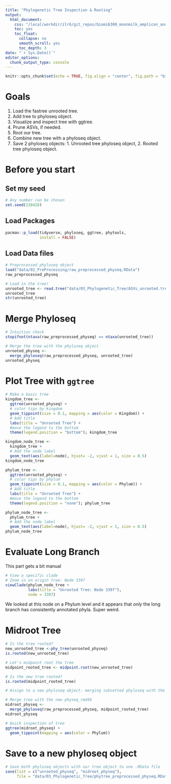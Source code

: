 ```yaml
---
title: "Phylogenetic Tree Inspection & Rooting"
output: 
  html_document:
    css: "/local/workdir/zlr6/git_repos/biomi6300_moonmilk_amplicon_analysis/css/tufte.css"
    toc: yes
    toc_float:
      collapse: no
      smooth_scroll: yes
      toc_depth: 3
date: "`r Sys.Date()`"
editor_options: 
  chunk_output_type: console
---
```


```r
knitr::opts_chunk$set(echo = TRUE, fig.align = "center", fig.path = "biomi6300_moonmilk_amplicon_analysis/analysis/ZR/figures/03_Phylogenetic_Tree/") # Send any figures to this folder
```

# Goals 

1. Load the fastree unrooted tree.  
2. Add tree to phyloseq object.  
3. Visualize and inspect tree with ggtree. 
4. Prune ASVs, if needed.  
5. Root our tree. 
6. Combine new tree with a phyloseq object. 
7. Save 2 phyloseq objects: 1. Unrooted tree phyloseq object, 2. Rooted tree phyloseq object. 

# Before you start

## Set my seed 
```r
# Any number can be chosen 
set.seed(238428)
```


## Load Packages 
```r
pacman::p_load(tidyverse, phyloseq, ggtree, phytools,
               install = FALSE)
```

## Load Data files 
```r
# Preprocessed phyloseq object 
load("data/02_PreProcessing/raw_preprocessed_physeq.RData")
raw_preprocessed_physeq

# Load in the tree! 
unrooted_tree <- read.tree("data/03_Phylogenetic_Tree/ASVs_unrooted.tree")
unrooted_tree
str(unrooted_tree)
```

# Merge Phyloseq 
```r
# Intuition check 
stopifnot(ntaxa(raw_preprocessed_physeq) == ntaxa(unrooted_tree))

# Merge the tree with the phyloseq object 
unrooted_physeq <- 
  merge_phyloseq(raw_preprocessed_physeq, unrooted_tree)
unrooted_physeq
```

# Plot Tree with `ggtree`

```r
# Make a basic tree
kingdom_tree <- 
  ggtree(unrooted_physeq) + 
  # color tips by kingdom 
  geom_tippoint(size = 0.1, mapping = aes(color = Kingdom)) +
  # Add title 
  labs(title = "Unrooted Tree") + 
  #move the legend to the bottom 
  theme(legend.position = "bottom"); kingdom_tree

kingdom_node_tree <- 
  kingdom_tree + 
  # Add the node label 
  geom_text(aes(label=node), hjust= -2, vjust = 1, size = 0.5)
kingdom_node_tree

phylum_tree <- 
  ggtree(unrooted_physeq) + 
  # color tips by phylum 
  geom_tippoint(size = 0.1, mapping = aes(color = Phylum)) +
  # Add title 
  labs(title = "Unrooted Tree") + 
  #move the legend to the bottom 
  theme(legend.position = "none"); phylum_tree

phylum_node_tree <- 
  phylum_tree + 
  # Add the node label 
  geom_text(aes(label=node), hjust= -2, vjust = 1, size = 0.5)
phylum_node_tree
```


# Evaluate Long Branch 

This part gets a bit manual 

```r
# View a specific clade 
# Zoom in on origin tree: Node 3397
viewClade(phylum_node_tree + 
          labs(title = "Unrooted Tree: Node 3397"), 
          node = 3397)
```

We looked at this node on a Phylum level and it appears that *only* the long branch has consistently annotated phyla. Super weird. 

# Midroot Tree
```r
# Is the tree rooted?
new_unrooted_tree <-phy_tree(unrooted_physeq)
is.rooted(new_unrooted_tree)

# Let's midpoint root the tree
midpoint_rooted_tree <- midpoint.root(new_unrooted_tree)

# Is the new tree rooted?
is.rooted(midpoint_rooted_tree)

# Assign to a new phyloseq object: merging subsetted phyloseq with the new rooted tree

# Merge tree with the new physeq_rm456
midroot_physeq <- 
  merge_phyloseq(raw_preprocessed_physeq, midpoint_rooted_tree)
midroot_physeq

# Quick inspection of tree 
ggtree(midroot_physeq) + 
  geom_tippoint(mapping = aes(color = Phylum))
```

# Save to a new phyloseq object
```r
# Save both phyloseq objects with our tree object to one .RData file 
save(list = c("unrooted_physeq", "midroot_physeq"),
     file = "data/03_Phylogenetic_Tree/phytree_preprocessed_physeq.RData")
```